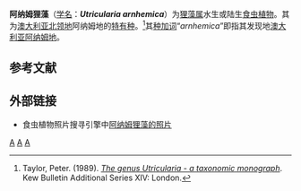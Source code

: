 {{noteTA
|G1=Carnivorous Plant
}}
{{Speciesbox 
| genus = Utricularia
| species = arnhemica
| authority = [[P.Taylor|P.Taylor]] 1986
}}

'''阿纳姆狸藻'''（[[学名|学名]]：'''''Utricularia arnhemica'''''）为[[狸藻属|狸藻属]]水生或陆生[[食虫植物|食虫植物]]。其为[[澳大利亚|澳大利亚]][[北领地|北领地]]阿纳姆地的[[特有种|特有种]]。<ref name="Taylor 1989">Taylor, Peter. (1989). ''[[狸藻属——分类学专著|The genus Utricularia - a taxonomic monograph]]''. Kew Bulletin Additional Series XIV: London.</ref>其[[种加词|种加词]]“''arnhemica''”即指其发现地[[澳大利亚|澳大利亚]][[阿纳姆地|阿纳姆地]]。

== 参考文献 ==
{{reflist}}

== 外部链接 ==
{{refbegin|2}}
* 食虫植物照片搜寻引擎中[http://www.cpphotofinder.com/utricularia-arnhemica-189.html 阿纳姆狸藻的照片]
{{commons-inline|Utricularia arnhemica|阿纳姆狸藻}}
{{wikispecies-inline|Utricularia arnhemica|阿纳姆狸藻}}
{{refend}}

{{Utricularia}}
{{Taxonbar|from=Q7903003}}

[[Category:澳大利亞食蟲植物|A]]
[[Category:狸藻屬|A]]
[[Category:多歧聚伞狸藻组|A]]


{{狸藻属小作品}}